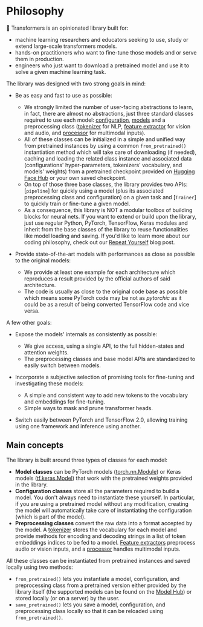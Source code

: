 <!--Copyright 2020 The HuggingFace Team. All rights reserved.

Licensed under the Apache License, Version 2.0 (the "License"); you may not use this file except in compliance with
the License. You may obtain a copy of the License at

http://www.apache.org/licenses/LICENSE-2.0

Unless required by applicable law or agreed to in writing, software distributed under the License is distributed on
an "AS IS" BASIS, WITHOUT WARRANTIES OR CONDITIONS OF ANY KIND, either express or implied. See the License for the
specific language governing permissions and limitations under the License.
-->

# Philosophy

🤗 Transformers is an opinionated library built for:

- machine learning researchers and educators seeking to use, study or extend large-scale transformers models.
- hands-on practitioners who want to fine-tune those models and or serve them in production.
- engineers who just want to download a pretrained model and use it to solve a given machine learning task.

The library was designed with two strong goals in mind:

- Be as easy and fast to use as possible:

  - We strongly limited the number of user-facing abstractions to learn, in fact, there are almost no abstractions,
    just three standard classes required to use each model: [configuration](main_classes/configuration),
    [models](main_classes/model) and a preprocessing class ([tokenizer](main_classes/tokenizer) for NLP, [feature extractor](main_classes/feature_extractor) for vision and audio, and [processor](main_classes/processors) for multimodal inputs).
  - All of these classes can be initialized in a simple and unified way from pretrained instances by using a common
    `from_pretrained()` instantiation method which will take care of downloading (if needed), caching and
    loading the related class instance and associated data (configurations' hyper-parameters, tokenizers' vocabulary,
    and models' weights) from a pretrained checkpoint provided on [Hugging Face Hub](https://huggingface.co/models) or your own saved checkpoint.
  - On top of those three base classes, the library provides two APIs: [`pipeline`] for quickly
    using a model (plus its associated preprocessing class and configuration) on a given task and
    [`Trainer`] to quickly train or fine-tune a given model.
  - As a consequence, this library is NOT a modular toolbox of building blocks for neural nets. If you want to
    extend or build upon the library, just use regular Python, PyTorch, TensorFlow, Keras modules and inherit from the base
    classes of the library to reuse functionalities like model loading and saving. If you'd like to learn more about our coding philosophy, check out our [Repeat Yourself](https://huggingface.co/blog/transformers-design-philosophy) blog post.

- Provide state-of-the-art models with performances as close as possible to the original models:

  - We provide at least one example for each architecture which reproduces a result provided by the official authors
    of said architecture.
  - The code is usually as close to the original code base as possible which means some PyTorch code may be not as
    *pytorchic* as it could be as a result of being converted TensorFlow code and vice versa.

A few other goals:

- Expose the models' internals as consistently as possible:

  - We give access, using a single API, to the full hidden-states and attention weights.
  - The preprocessing classes and base model APIs are standardized to easily switch between models.

- Incorporate a subjective selection of promising tools for fine-tuning and investigating these models:

  - A simple and consistent way to add new tokens to the vocabulary and embeddings for fine-tuning.
  - Simple ways to mask and prune transformer heads.

- Switch easily between PyTorch and TensorFlow 2.0, allowing training using one framework and inference using another.

## Main concepts

The library is built around three types of classes for each model:

- **Model classes** can be PyTorch models ([torch.nn.Module](https://pytorch.org/docs/stable/nn.html#torch.nn.Module)) or Keras models ([tf.keras.Model](https://www.tensorflow.org/api_docs/python/tf/keras/Model)) that work with the pretrained weights provided in the
  library.
- **Configuration classes** store all the parameters required to build
  a model. You don't always need to instantiate these yourself. In particular, if you are using a pretrained model
  without any modification, creating the model will automatically take care of instantiating the configuration (which
  is part of the model).
- **Preprocessing classes** convert the raw data into a format accepted by the model. A [tokenizer](main_classes/tokenizer) stores the vocabulary for each model and provide methods for encoding and decoding strings in a list of token embeddings indices to be fed to a model. [Feature extractors](main_classes/feature_extractor) preprocess audio or vision inputs, and a [processor](main_classes/processors) handles multimodal inputs.

All these classes can be instantiated from pretrained instances and saved locally using two methods:

- `from_pretrained()` lets you instantiate a model, configuration, and preprocessing class from a pretrained version either
  provided by the library itself (the supported models can be found on the [Model Hub](https://huggingface.co/models)) or
  stored locally (or on a server) by the user.
- `save_pretrained()` lets you save a model, configuration, and preprocessing class locally so that it can be reloaded using
  `from_pretrained()`.

